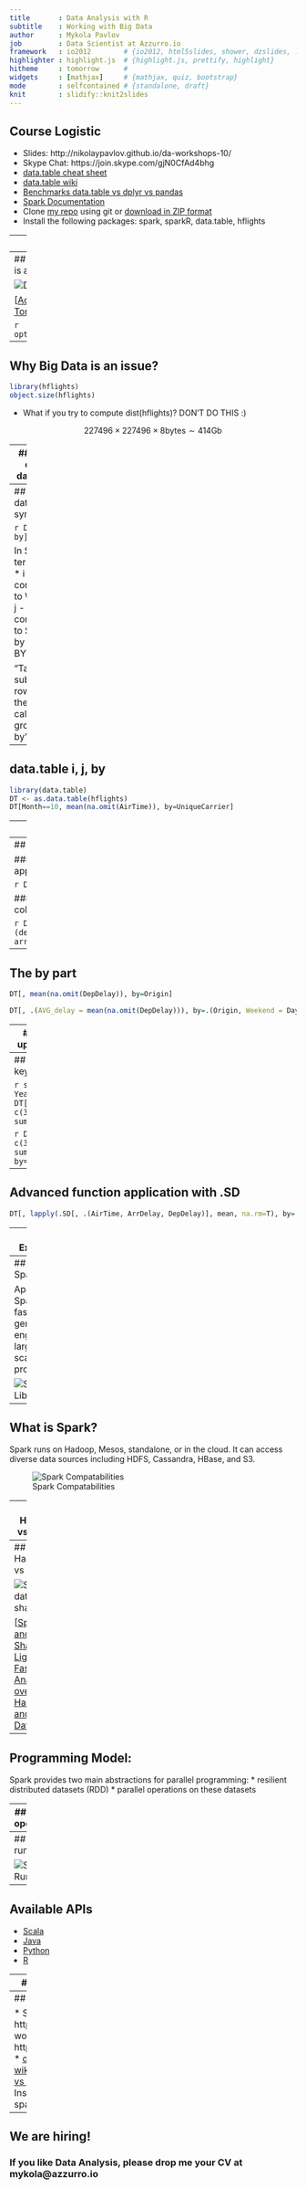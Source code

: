 ```yaml
---
title       : Data Analysis with R
subtitle    : Working with Big Data
author      : Mykola Pavlov
job         : Data Scientist at Azzurro.io
framework   : io2012        # {io2012, html5slides, shower, dzslides, ...}
highlighter : highlight.js  # {highlight.js, prettify, highlight}
hitheme     : tomorrow      # 
widgets     : [mathjax]     # {mathjax, quiz, bootstrap}
mode        : selfcontained # {standalone, draft}
knit        : slidify::knit2slides
---
```

## Course Logistic

* Slides: http://nikolaypavlov.github.io/da-workshops-10/
* Skype Chat: https://join.skype.com/gjN0CfAd4bhg
* [data.table cheat sheet](https://s3.amazonaws.com/assets.datacamp.com/img/blog/data+table+cheat+sheet.pdf)
* [data.table wiki](https://github.com/Rdatatable/data.table/wiki/Getting-started)
* [Benchmarks data.table vs dplyr vs pandas](https://github.com/Rdatatable/data.table/wiki/Benchmarks-%3A-Grouping)
* [Spark Documentation](http://spark.apache.org/docs/latest/)
* Clone [my repo](https://github.com/nikolaypavlov/da-workshops-10) using git or [download in ZIP format](https://github.com/nikolaypavlov/da-workshops-10/archive/gh-pages.zip)
* Install the following packages: spark, sparkR, data.table, hflights

---
## Topics

* Why Big Data is an issue? 
* Intro to the data.table
* What is Spark?
* SparkR

---
## Why Big Data is an issue? 

![Data set size](assets/img/data-size.png)

[[Academic Torrents](http://academictorrents.com/browse.php?sort_field=size&sort_dir=DESC)]

```r
options(warn=-1)
```

---
## Why Big Data is an issue? 

```r
library(hflights)
object.size(hflights)
```

* What if you try to compute dist(hflights)? DON'T DO THIS :) 

$$227496 \times 227496 \times 8 \text{bytes} \sim 414 \text{Gb}$$

---
## Why to choose data.table?

### Pros

* Passing by reference vs passing by value 
* Very fast
* Compatable with Data Frame

### Const

* DT must fit in RAM
* Need to learn new syntax

---
## data.table syntax

```r
DT[i, j, by] 
```

In SQL terminology: 
* i - corresponds to WHERE
* j - corresponds to SELECT
* by - GROUP BY

"Take DT, subset the rows using i, then calculate j, grouped by by"

---
## data.table i, j, by

```r
library(data.table)
DT <- as.data.table(hflights)
DT[Month==10, mean(na.omit(AirTime)), by=UniqueCarrier]
```

---
## The i part

### Used to subset on rows

```r
DT[3:5,]
DT[UniqueCarrier == "AA"]
DT[.N-1]
```

---
## The j part

### Used to select columns and apply functions

```r
DT[, mean(na.omit(DepDelay))]
```

### Do somthing with several columns using .()

```r
DT[, .(departure=mean(na.omit(DepDelay)), arrival=mean(na.omit(ArrDelay)))]
```

---
## The by part

```r
DT[, mean(na.omit(DepDelay)), by=Origin]
```

```r
DT[, .(AVG_delay = mean(na.omit(DepDelay))), by=.(Origin, Weekend = DayOfWeek >= 6)]
```

---
## In-place update with :=

### Add new column
```r
DT[, Discrete_Distance  := cut(Distance, breaks=20)]
```

### Update existing column

```r
DT[, ActualElapsedTime := ActualElapsedTime / 60]
```

### Remove multiple columns

```r
DT[, c("TaxiIn", "TaxiOut") := NULL]
```

---
## Indexing and keys

```r
setkey(DT, Year, Month)
DT[.(2011, c(3,4,5)), sum(Cancelled)]
```

```r
DT[.(2011, c(3,4,5)), sum(Cancelled), by=.EACHI]
```

---
## Advanced function application with .SD

```r
DT[, lapply(.SD[, .(AirTime, ArrDelay, DepDelay)], mean, na.rm=T), by=.(Year, Month)]
```

---
## Exercise

* Find the worst carrier in terms of average arrival delay.

```r
DT[ , mean(ArrDelay, na.rm=T), by=.(UniqueCarrier)]
```

* Which day of week is on average the busiest in terms of departure delays in the George Bush Intercontinental airport (IAH)? 

```r
DT[Origin == "IAH", mean(DepDelay, na.rm=T), by=.(DayOfWeek)]
```

---
## What is Spark?

Apache Spark is a fast and general engine for large-scale data processing

![Spark Libs](assets/img/spark-libs.png)

---
## What is Spark?

Spark runs on Hadoop, Mesos, standalone, or in the cloud. It can access diverse data sources including HDFS, Cassandra, HBase, and S3.

![Spark Compatabilities](assets/img/spark-cmp.png)

---
## Hadoop vs Spark

![Hadoop data sharing](assets/img/data-sharing-mapreduce.png)

[[Spark and Shark: Lightning-Fast Analytics over Hadoop and Hive Data](http://www.slideshare.net/jetlore/spark-and-shark-lightningfast-analytics-over-hadoop-and-hive-data)]

---
## Hadoop vs Spark

![Spark data sharing](assets/img/data-sharing-spark.png)

[[Spark and Shark: Lightning-Fast Analytics over Hadoop and Hive Data](http://www.slideshare.net/jetlore/spark-and-shark-lightningfast-analytics-over-hadoop-and-hive-data)]

---
## Programming Model:

Spark provides two main abstractions for parallel programming: 
* resilient distributed datasets (RDD) 
* parallel operations on these datasets

---
## Parallel operations

![Spark Operations](assets/img/spark-operations.png)

[Matei Zaharia, Mosharaf Chowdhury, Tathagata Das, Ankur Dave, Justin Ma, Murphy McCauley, Michael J. Franklin, Scott Shenker, Ion Stoica. "Resilient Distributed Datasets: A Fault-Tolerant Abstraction for In-Memory Cluster Computing"]

---
## Spark runtime

![Spark Runtime](assets/img/spark-runtime.png)

---
## Available APIs

* [Scala](https://spark.apache.org/docs/latest/api/scala/index.html#org.apache.spark.package)
* [Java](https://spark.apache.org/docs/latest/api/java/index.html)
* [Python](https://spark.apache.org/docs/latest/api/python/index.html)
* [R](https://spark.apache.org/docs/latest/api/R/index.html)

---
## Examples in spark_examples.r


---
## Course Logistic

* Slides: http://nikolaypavlov.github.io/da-workshops-10/
* Skype Chat: https://join.skype.com/gjN0CfAd4bhg
* [data.table cheat sheet](https://s3.amazonaws.com/assets.datacamp.com/img/blog/data+table+cheat+sheet.pdf)
* [data.table wiki](https://github.com/Rdatatable/data.table/wiki/Getting-started)
* [Benchmarks data.table vs dplyr vs pandas](https://github.com/Rdatatable/data.table/wiki/Benchmarks-%3A-Grouping)
* [Spark Documentation](http://spark.apache.org/docs/latest/)
* Install the following packages: spark, sparkR, data.table, hflights

---
## We are hiring! 

### If you like Data Analysis, please drop me your CV at mykola@azzurro.io
